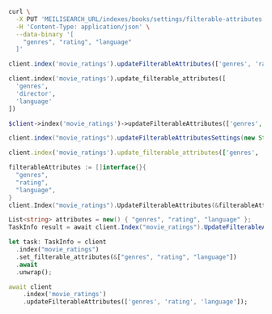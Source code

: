 <CodeGroup>

```bash cURL
curl \
  -X PUT 'MEILISEARCH_URL/indexes/books/settings/filterable-attributes' \
  -H 'Content-Type: application/json' \
  --data-binary '[
    "genres", "rating", "language"
  ]'
```

```javascript JS
client.index('movie_ratings').updateFilterableAttributes(['genres', 'rating', 'language'])
```

```python Python
client.index('movie_ratings').update_filterable_attributes([
  'genres',
  'director',
  'language'
])
```

```php PHP
$client->index('movie_ratings')->updateFilterableAttributes(['genres', 'rating', 'language']);
```

```java Java
client.index("movie_ratings").updateFilterableAttributesSettings(new String[] { "genres", "director", "language" });
```

```ruby Ruby
client.index('movie_ratings').update_filterable_attributes(['genres', 'rating', 'language'])
```

```go Go
filterableAttributes := []interface{}{
  "genres",
  "rating",
  "language",
}
client.Index("movie_ratings").UpdateFilterableAttributes(&filterableAttributes)
```

```csharp C#
List<string> attributes = new() { "genres", "rating", "language" };
TaskInfo result = await client.Index("movie_ratings").UpdateFilterableAttributesAsync(attributes);
```

```rust Rust
let task: TaskInfo = client
  .index("movie_ratings")
  .set_filterable_attributes(&["genres", "rating", "language"])
  .await
  .unwrap();
```

```dart Dart
await client
    .index('movie_ratings')
    .updateFilterableAttributes(['genres', 'rating', 'language']);
```
</CodeGroup>